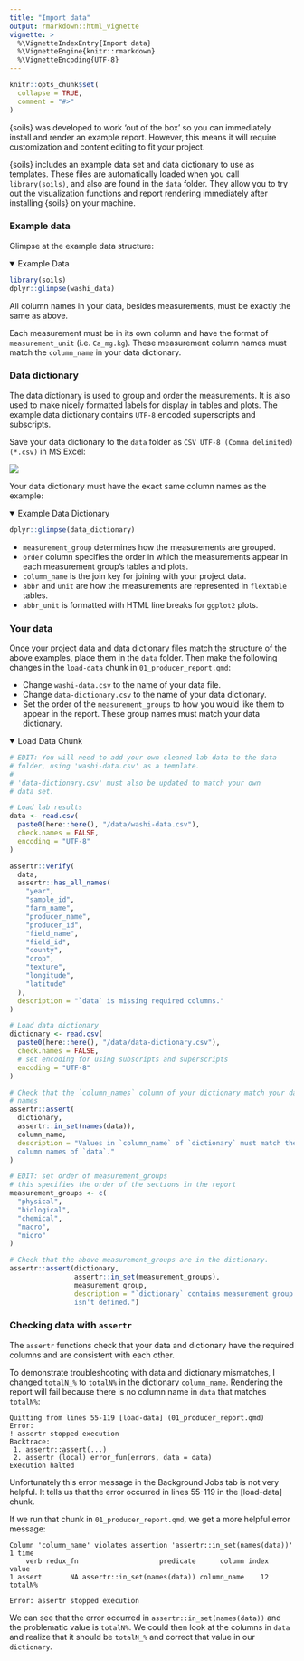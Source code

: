 ```yaml
---
title: "Import data"
output: rmarkdown::html_vignette
vignette: >
  %\VignetteIndexEntry{Import data}
  %\VignetteEngine{knitr::rmarkdown}
  %\VignetteEncoding{UTF-8}
---
```


```r
knitr::opts_chunk$set(
  collapse = TRUE,
  comment = "#>"
)
```

{soils} was developed to work 'out of the box' so you can immediately install and render an example report. However, this means it will require customization and content editing to fit your project.

{soils} includes an example data set and data dictionary to use as templates. These files are automatically loaded when you call `library(soils)`, and also are found in the `data` folder. They allow you to try out the visualization functions and report rendering immediately after installing {soils} on your machine.

### Example data

Glimpse at the example data structure:

<details open>

<summary>Example Data</summary>

```r
library(soils)
dplyr::glimpse(washi_data)
```

</details>

All column names in your data, besides measurements, must be exactly the same as above.

Each measurement must be in its own column and have the format of `measurement_unit` (i.e. `Ca_mg.kg`). These measurement column names must match the `column_name` in your data dictionary.

### Data dictionary

The data dictionary is used to group and order the measurements. It is also used to make nicely formatted labels for display in tables and plots. The example data dictionary contains `UTF-8` encoded superscripts and subscripts.

Save your data dictionary to the `data` folder as `CSV UTF-8 (Comma delimited) (*.csv)` in MS Excel:

![](../man/figures/utf-8.png){fig-alt="Data dictionary is saved as CSV UTF-8 (Comma delimited) (*.csv) in MS Excel."}

Your data dictionary must have the exact same column names as the example:

<details open>

<summary>Example Data Dictionary</summary>

```r
dplyr::glimpse(data_dictionary)
```

</details>

-   `measurement_group` determines how the measurements are grouped.
-   `order` column specifies the order in which the measurements appear in each measurement group's tables and plots.
-   `column_name` is the join key for joining with your project data.
-   `abbr` and `unit` are how the measurements are represented in `flextable` tables.
-   `abbr_unit` is formatted with HTML line breaks for `ggplot2` plots.

### Your data

Once your project data and data dictionary files match the structure of the above examples, place them in the `data` folder. Then make the following changes in the `load-data` chunk in `01_producer_report.qmd`:

-   Change `washi-data.csv` to the name of your data file.
-   Change `data-dictionary.csv` to the name of your data dictionary.
-   Set the order of the `measurement_groups` to how you would like them to appear in the report. These group names must match your data dictionary.

<details open>

<summary>Load Data Chunk</summary>

```r
# EDIT: You will need to add your own cleaned lab data to the data
# folder, using 'washi-data.csv' as a template.
#
# 'data-dictionary.csv' must also be updated to match your own
# data set.

# Load lab results
data <- read.csv(
  paste0(here::here(), "/data/washi-data.csv"),
  check.names = FALSE,
  encoding = "UTF-8"
)

assertr::verify(
  data,
  assertr::has_all_names(
    "year",
    "sample_id",
    "farm_name",
    "producer_name",
    "producer_id",
    "field_name",
    "field_id",
    "county",
    "crop",
    "texture",
    "longitude",
    "latitude"
  ),
  description = "`data` is missing required columns."
)

# Load data dictionary
dictionary <- read.csv(
  paste0(here::here(), "/data/data-dictionary.csv"),
  check.names = FALSE,
  # set encoding for using subscripts and superscripts
  encoding = "UTF-8"
)

# Check that the `column_names` column of your dictionary match your data column
# names
assertr::assert(
  dictionary,
  assertr::in_set(names(data)),
  column_name,
  description = "Values in `column_name` of `dictionary` must match the\\
  column names of `data`."
)

# EDIT: set order of measurement_groups
# this specifies the order of the sections in the report
measurement_groups <- c(
  "physical",
  "biological",
  "chemical",
  "macro",
  "micro"
)

# Check that the above measurement_groups are in the dictionary.
assertr::assert(dictionary, 
                assertr::in_set(measurement_groups),
                measurement_group,
                description = "`dictionary` contains measurement group that\\
                isn't defined.")
```

</details>

### Checking data with `assertr`

The `assertr` functions check that your data and dictionary have the required columns and are consistent with each other.

To demonstrate troubleshooting with data and dictionary mismatches, I changed `totalN_%` to `totalN%` in the dictionary `column_name`. Rendering the report will fail because there is no column name in `data` that matches `totalN%`:

```         
Quitting from lines 55-119 [load-data] (01_producer_report.qmd)
Error:
! assertr stopped execution
Backtrace:
 1. assertr::assert(...)
 2. assertr (local) error_fun(errors, data = data)
Execution halted
```

Unfortunately this error message in the Background Jobs tab is not very helpful. It tells us that the error occurred in lines 55-119 in the [load-data] chunk.

If we run that chunk in `01_producer_report.qmd`, we get a more helpful error message:

```         
Column 'column_name' violates assertion 'assertr::in_set(names(data))' 1 time
    verb redux_fn                    predicate      column index   value
1 assert       NA assertr::in_set(names(data)) column_name    12 totalN%

Error: assertr stopped execution
```

We can see that the error occurred in `assertr::in_set(names(data))` and the problematic value is `totalN%`. We could then look at the columns in `data` and realize that it should be `totalN_%` and correct that value in our `dictionary`.
